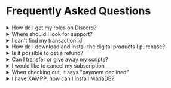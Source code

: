 # Frequently Asked Questions


<details>
<summary>How do I get my roles on Discord?</summary>
<p>Obtaining roles is very simple, on our community Discord we have a channel called <a href="https://discord.com/channels/902467899602632745/1122482229013131304" target="_blank" rel="noopener noreferrer" style={{
  backgroundColor: 'rgb(30 58 138)',
  paddingLeft: '0.2rem',
  paddingRight: '0.2rem',
  color: 'white',
  borderRadius: '0.5em',
}}> 🔑︱claim-role </a>, which allows you to claim roles using the Tebex bot.</p>
</details>

<details>
<summary>Where should I look for support?</summary>
<p>As a new customer with a Customer role, you'll find a dedicated section named 'Customer Area' on our Discord server. 
The <a href="https://discord.com/channels/902467899602632745/1133003544371417129" target="_blank" rel="noopener noreferrer" style={{
  backgroundColor: 'rgb(30 58 138)',
  paddingLeft: '0.2rem',
  paddingRight: '0.2rem',
  color: 'white',
  borderRadius: '0.5em',
}}> 🎫︱script-support </a> channel serves as the exclusive support hub for our resources, 
where customers should seek assistance. If you can't access the <a href="https://discord.com/channels/902467899602632745/1133003544371417129" target="_blank" 
rel="noopener noreferrer" style={{
  backgroundColor: 'rgb(30 58 138)',
  paddingLeft: '0.2rem',
  paddingRight: '0.2rem',
  color: 'white',
  borderRadius: '0.5em',
}}> 🎫︱script-support </a> channel, please open a ticket in the 
<a href="https://discord.com/channels/902467899602632745/1050923316325646337" target="_blank" rel="noopener noreferrer" style={{
  backgroundColor: 'rgb(30 58 138)',
  paddingLeft: '0.2rem',
  paddingRight: '0.2rem',
  color: 'white',
  borderRadius: '0.5em',
}}> 🎫︱general-support </a> channel and provide your transaction ID.</p>
</details>


<details>
<summary>I can't find my transaction id</summary>
<p>You can find your transaction id at https://checkout.tebex.io/payment-history/login</p>
</details>

<details>
<summary>How do I download and install the digital products I purchase?</summary>
<p>After purchase your product(s) will be available on your [Keymaster](https://keymaster.fivem.net/assets) account instantly!</p>
</details>

<details>
<summary>Is it possible to get a refund?</summary>
<p>A refund can only be processed if the conditions outlined in our refund policy are met. Please refer to our refund policy at: https://www.uniq-scripts.com/refund-policy.</p>
</details>

<details>
<summary>Can I transfer or give away my scripts?</summary>
<p>Yes, from your keymaster account you have the option to transfer one time to another person. You also have the option to buy as a gift from our website!</p>
</details>

<details>
<summary>I would like to cancel my subscription</summary>
<p>You can manage your subscription at https://checkout.tebex.io/payment-history/login</p>
</details>

<details>
<summary>When checking out, it says "payment declined"</summary>
<p>If your payment got declined there is nothing we can do. It usually fixes itself if you try later, or it might mean you have been banned from Tebex. Try using another payment method, credit card or device.</p>
</details>

<details>
<summary>I have XAMPP, how can I install MariaDB?</summary>
<p>Follow this video for a guide on how to switch to MariaDB: https://www.youtube.com/watch?v=bigFDwM8YCA</p>
</details>